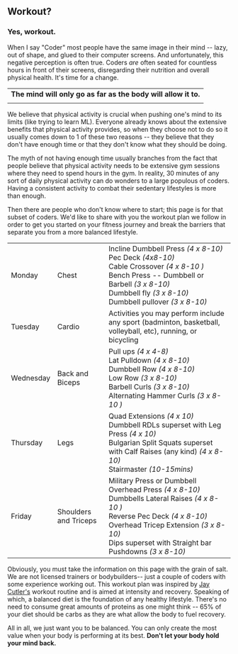 ## Workout?

### Yes, workout.

When I say "Coder" most people have the same image in their mind -- lazy, out of shape, and glued to their computer screens.
And unfortunately, this negative perception is often true. Coders *are* often seated for countless hours in front of their screens, disregarding their nutrition and overall physical health.
It's time for a change.

| |
| ---- |
|<span className="text-"><strong>The mind will only go as far as the body will allow it to.</strong></span>|
| |

We believe that physical activity is crucial when pushing one's mind to its limits (like trying to learn ML). 
Everyone already knows about the extensive benefits that physical activity provides, so when they choose not to do so it usually comes down to 1 of these two reasons --
they believe that they don't have enough time or that they don't know what they should be doing.

The myth of not having enough time usually branches from the fact that people believe that physical activity needs to be extensive gym sessions
where they need to spend hours in the gym. In reality, 30 minutes of any sort of daily physical activity can do wonders to a large populous of coders.
Having a consistent activity to combat their sedentary lifestyles is more than enough.

Then there are people who don't know where to start; this page is for that subset of coders. We'd like to share with you the workout plan we follow
in order to get you started on your fitness journey and break the barriers that separate you from a more balanced lifestyle.

| | | |
| ---- | ---- | ---- |
| Monday | Chest | Incline Dumbbell Press *(4 x 8-10)*<br/> Pec Deck *(4x8-10)*<br/> Cable Crossover *(4 x 8-10 )*<br/> Bench Press -- Dumbbell or Barbell *(3 x 8-10)*<br/> Dumbbell fly *(3 x 8-10)*<br/> Dumbbell pullover *(3 x 8-10)*|
| Tuesday | Cardio | Activities you may perform include any sport (badminton, basketball, volleyball, etc), running, or bicycling|
| Wednesday | Back and Biceps | Pull ups *(4 x 4-8)*<br/> Lat Pulldown *(4 x 8-10)*<br/> Dumbbell Row *(4 x 8-10)*<br/> Low Row *(3 x 8-10)*<br/> Barbell Curls *(3 x 8-10)*<br/> Alternating Hammer Curls *(3 x 8-10 )*|
| Thursday | Legs | Quad Extensions *(4 x 10)*<br/> Dumbbell RDLs superset with Leg Press *(4 x 10)*<br/> Bulgarian Split Squats superset with Calf Raises (any kind) *(4 x 8-10)* <br/> Stairmaster *(10-15mins)*|
| Friday | Shoulders and Triceps | Military Press or Dumbbell Overhead Press *(4 x 8-10)*<br/> Dumbbells Lateral Raises *(4 x 8-10 )*<br/> Reverse Pec Deck *(4 x 8-10)*<br/> Overhead Tricep Extension *(3 x 8-10)*<br/> Dips superset with Straight bar Pushdowns *(3 x 8-10)*|

Obviously, you must take the information on this page with the grain of salt. We are not licensed trainers or bodybuilders-- just a couple of coders with some experience working out.
This workout plan was inspired by <a href='https://en.wikipedia.org/wiki/Jay_Cutler_(bodybuilder)'>Jay Cutler's</a> workout routine and is aimed at intensity and recovery.
Speaking of which, a balanced diet is the foundation of any healthy lifestyle. There's no need to consume great amounts of proteins as one might think -- 65% of your diet should be carbs as they are what allow the body to fuel recovery.

All in all, we just want you to be balanced. You can only create the most value when your body is performing at its best. <span className="text-amber"><strong>Don't let your body hold your mind back.</strong></span>
